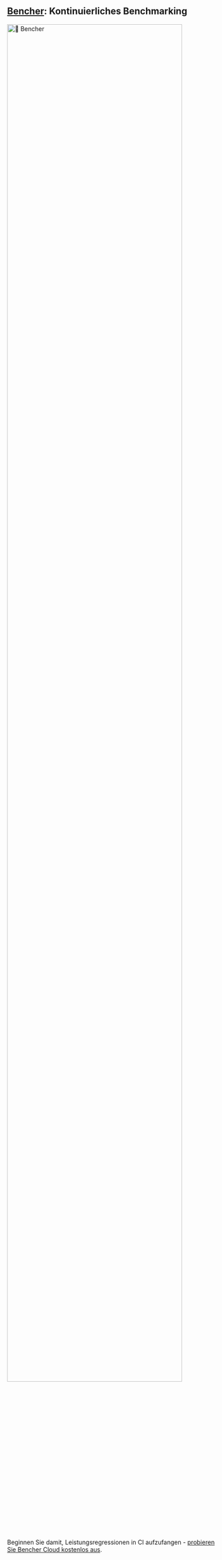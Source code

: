 
## [Bencher](/docs/de/pricing): Kontinuierliches Benchmarking
<div class="content has-text-centered">
    <a href="/docs/de/pricing">
        <img src={BENCHER_WORDMARK} width="90%" alt="🐰 Bencher" />
    </a>
</div>

<BencherIntro />

Beginnen Sie damit, Leistungsregressionen in CI aufzufangen - [probieren Sie Bencher Cloud kostenlos aus](/docs/de/pricing).
